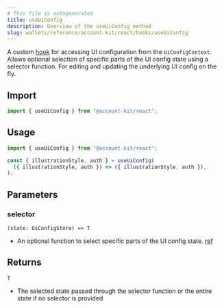 ```yaml
---
# This file is autogenerated
title: useUiConfig
description: Overview of the useUiConfig method
slug: wallets/reference/account-kit/react/hooks/useUiConfig
---
```


A custom [hook](https://github.com/alchemyplatform/aa-sdk/blob/main/account-kit/react/src/hooks/useUiConfig.tsx) for accessing UI configuration from the `UiConfigContext`. Allows optional selection of specific parts of the UI config state using a selector function.
For editing and updating the underlying UI config on the fly.

## Import

```ts
import { useUiConfig } from "@account-kit/react";
```

## Usage

```ts twoslash
import { useUiConfig } from "@account-kit/react";

const { illustrationStyle, auth } = useUiConfig(
  ({ illustrationStyle, auth }) => ({ illustrationStyle, auth }),
);
```

## Parameters

### selector

`(state: UiConfigStore) => T`

- An optional function to select specific parts of the UI config state. [ref](https://github.com/alchemyplatform/aa-sdk/blob/main/account-kit/react/src/hooks/useUiConfig.tsx#L23)

## Returns

`T`

- The selected state passed through the selector function or the entire state if no selector is provided
